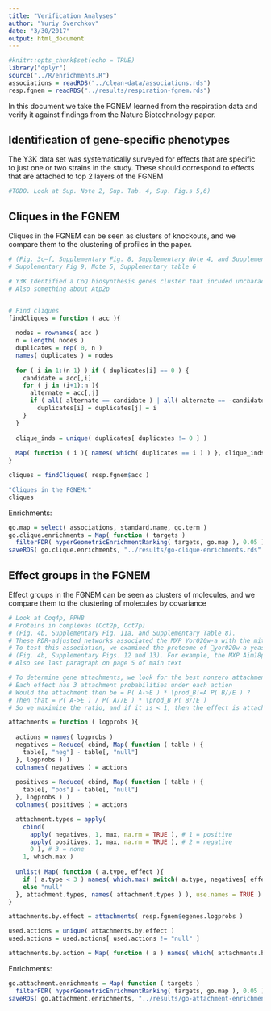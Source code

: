 ```yaml
---
title: "Verification Analyses"
author: "Yuriy Sverchkov"
date: "3/30/2017"
output: html_document
---
```


```r
#knitr::opts_chunk$set(echo = TRUE)
library("dplyr")
source("../R/enrichments.R")
associations = readRDS("../clean-data/associations.rds")
resp.fgnem = readRDS("../results/respiration-fgnem.rds")
```

In this document we take the FGNEM learned from the respiration data and verify it against findings from the Nature Biotechnology paper.

## Identification of gene-specific phenotypes

The Y3K data set was systematically surveyed for effects that are specific to just one or two strains in the study.
These should correspond to effects that are attached to top 2 layers of the FGNEM

```r
#TODO. Look at Sup. Note 2, Sup. Tab. 4, Sup. Fig.s 5,6)
```

## Cliques in the FGNEM

Cliques in the FGNEM can be seen as clusters of knockouts, and we compare them to the clustering of profiles in the paper.

```r
# (Fig. 3c–f, Supplementary Fig. 8, Supplementary Note 4, and Supplementary Table 5).
# Supplementary Fig 9, Note 5, Supplementary table 6

# Y3K Identified a CoQ biosynthesis genes cluster that incuded uncharacterized yjr120w
# Also something about Atp2p


# Find cliques
findCliques = function ( acc ){
  
  nodes = rownames( acc )
  n = length( nodes )
  duplicates = rep( 0, n )
  names( duplicates ) = nodes
  
  for ( i in 1:(n-1) ) if ( duplicates[i] == 0 ) {
    candidate = acc[,i]
    for ( j in (i+1):n ){
      alternate = acc[,j]
      if ( all( alternate == candidate ) | all( alternate == -candidate ) )
        duplicates[i] = duplicates[j] = i
    }
  }
  
  clique_inds = unique( duplicates[ duplicates != 0 ] )
  
  Map( function ( i ){ names( which( duplicates == i ) ) }, clique_inds )
}

cliques = findCliques( resp.fgnem$acc )

"Cliques in the FGNEM:"
cliques
```

Enrichments:
```r
go.map = select( associations, standard.name, go.term )
go.clique.enrichments = Map( function ( targets )
  filterFDR( hyperGeometricEnrichmentRanking( targets, go.map ), 0.05 ), cliques )
saveRDS( go.clique.enrichments, "../results/go-clique-enrichments.rds" )
```

## Effect groups in the FGNEM

Effect groups in the FGNEM can be seen as clusters of molecules, and we compare them to the clustering of molecules by covariance

```r
# Look at Coq4p, PPHB
# Proteins in complexes (Cct2p, Cct7p)
# (Fig. 4b, Supplementary Fig. 11a, and Supplementary Table 8).
# These RDR-adjusted networks associated the MXP Yor020w-a with the mitochondrial ribosome (Supplementary Fig. 11g).
# To test this association, we examined the proteome of 􀀤yor020w-a yeast, which showed a significant (P < 0.05) decrease in the mitochondrial ribosome protein Rsm19p (Supplementary Fig. 11i), suggesting that Yor020w-a is linked to mitochondrial translation.
# (Fig. 4b, Supplementary Figs. 12 and 13). For example, the MXP Aim18p was linked to a network of CoQ biosynthesis proteins, and Aro9p and Aro10p were linked to numerous mitochondrial proteins that support oxidative phosphorylation (Fig. 4c–e).
# Also see last paragraph on page 5 of main text

# To determine gene attachments, we look for the best nonzero attachment for every individual effect.
# Each effect has 3 attachment probabilities under each action
# Would the attachment then be = P( A->E ) * \prod_B!=A P( B//E ) ?
# Then that = P( A->E ) / P( A//E ) * \prod_B P( B//E )
# So we maximize the ratio, and if it is < 1, then the effect is attached nowhere.

attachments = function ( logprobs ){
  
  actions = names( logprobs )
  negatives = Reduce( cbind, Map( function ( table ) {
    table[, "neg"] - table[, "null"] 
  }, logprobs ) )
  colnames( negatives ) = actions
  
  positives = Reduce( cbind, Map( function ( table ) {
    table[, "pos"] - table[, "null"] 
  }, logprobs ) )
  colnames( positives ) = actions

  attachment.types = apply(
    cbind(
      apply( negatives, 1, max, na.rm = TRUE ), # 1 = positive
      apply( positives, 1, max, na.rm = TRUE ), # 2 = negative
      0 ), # 3 = none
    1, which.max )
  
  unlist( Map( function ( a.type, effect ){
    if ( a.type < 3 ) names( which.max( switch( a.type, negatives[ effect, ], positives[ effect, ] ) ) )
    else "null"
  }, attachment.types, names( attachment.types ) ), use.names = TRUE )
}

attachments.by.effect = attachments( resp.fgnem$egenes.logprobs )

used.actions = unique( attachments.by.effect )
used.actions = used.actions[ used.actions != "null" ]

attachments.by.action = Map( function ( a ) names( which( attachments.by.effect == a ) ), used.actions )

```

Enrichments:
```r
go.attachment.enrichments = Map( function ( targets )
  filterFDR( hyperGeometricEnrichmentRanking( targets, go.map ), 0.05 ), attachments.by.action )
saveRDS( go.attachment.enrichments, "../results/go-attachment-enrichments.rds" )
```

